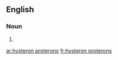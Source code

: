 ==English==

===Noun===
{{head|en|noun plural form}}

# {{plural of|hysteron proteron|lang=en}}

[[ar:hysteron proterons]]
[[fr:hysteron proterons]]